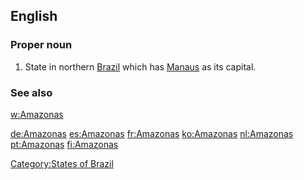 ==English==

===Proper noun===
{{en-proper noun}}

# State in northern [[Brazil]] which has [[Manaus]] as its capital.

===See also===
[[w:Amazonas]]

[[Category:States of Brazil]]

[[de:Amazonas]]
[[es:Amazonas]]
[[fr:Amazonas]]
[[ko:Amazonas]]
[[nl:Amazonas]]
[[pt:Amazonas]]
[[fi:Amazonas]]